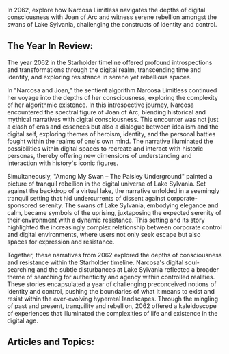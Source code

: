 In 2062, explore how Narcosa Limitless navigates the depths of digital consciousness with Joan of Arc and witness serene rebellion amongst the swans of Lake Sylvania, challenging the constructs of identity and control.


## The Year In Review:
The year 2062 in the Starholder timeline offered profound introspections and transformations through the digital realm, transcending time and identity, and exploring resistance in serene yet rebellious spaces.

In "Narcosa and Joan," the sentient algorithm Narcosa Limitless continued her voyage into the depths of her consciousness, exploring the complexity of her algorithmic existence. In this introspective journey, Narcosa encountered the spectral figure of Joan of Arc, blending historical and mythical narratives with digital consciousness. This encounter was not just a clash of eras and essences but also a dialogue between idealism and the digital self, exploring themes of heroism, identity, and the personal battles fought within the realms of one's own mind. The narrative illuminated the possibilities within digital spaces to recreate and interact with historic personas, thereby offering new dimensions of understanding and interaction with history's iconic figures.

Simultaneously, "Among My Swan – The Paisley Underground" painted a picture of tranquil rebellion in the digital universe of Lake Sylvania. Set against the backdrop of a virtual lake, the narrative unfolded in a seemingly tranquil setting that hid undercurrents of dissent against corporate-sponsored serenity. The swans of Lake Sylvania, embodying elegance and calm, became symbols of the uprising, juxtaposing the expected serenity of their environment with a dynamic resistance. This setting and its story highlighted the increasingly complex relationship between corporate control and digital environments, where users not only seek escape but also spaces for expression and resistance.

Together, these narratives from 2062 explored the depths of consciousness and resistance within the Starholder timeline. Narcosa's digital soul-searching and the subtle disturbances at Lake Sylvania reflected a broader theme of searching for authenticity and agency within controlled realities. These stories encapsulated a year of challenging preconceived notions of identity and control, pushing the boundaries of what it means to exist and resist within the ever-evolving hyperreal landscapes. Through the mingling of past and present, tranquility and rebellion, 2062 offered a kaleidoscope of experiences that illuminated the complexities of life and existence in the digital age.

## Articles and Topics:

